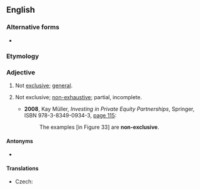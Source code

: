 {{also|nonexclusive}}
==English==

===Alternative forms===
* {{l|en|nonexclusive}}

===Etymology===
{{prefix|en|non|exclusive}}

===Adjective===
{{en-adj|-}}

# Not [[exclusive]]; [[general]].
# {{lb|en|of a list of examples}} Not exclusive; [[non-exhaustive]]; partial, incomplete.
#* '''2008''', Kay Müller, ''Investing in Private Equity Partnerships'', Springer, ISBN 978-3-8349-0934-3, [http://books.google.com/books?id=JTFK7AWepyIC&pg=PA115&dq=non-exclusive page 115]:
#*: The examples [in Figure 33] are '''non-exclusive'''.

====Antonyms====
* {{l|en|exclusive}}

====Translations====
{{trans-top|Not exclusive; general}}
* Czech: {{t|cs|nevýhradní}}
{{trans-mid}}
{{trans-bottom}}